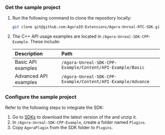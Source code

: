 <PlatformWrapper platform="unreal">

### Get the sample project

1. Run the following command to clone the repository locally:

    ```bash
    git clone git@github.com:AgoraIO-Extensions/Agora-Unreal-RTC-SDK.git
    ```

1. The C++ API usage examples are located in `/Agora-Unreal-SDK-CPP-Example`. These include:

    | Description | Path	 |
    |:-------|:------------|
    | Basic API examples |`/Agora-Unreal-SDK-CPP-Example/Content/API-Example/Basic`	|
    | Advanced API examples |`/Agora-Unreal-SDK-CPP-Example/Content/API-Example/Advance` |

### Configure the sample project

Refer to the following steps to integrate the SDK:

1. Go to [SDKs](/sdks) to download the latest version of the <Vg k="VSDK" /> and unzip it.
1. In `/Agora-Unreal-SDK-CPP-Example`, create a folder named `Plugins`.
1. Copy `AgoraPlugin` from the SDK folder to `Plugins`.

</PlatformWrapper>